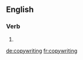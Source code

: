 ==English==

===Verb===
{{head|en|present participle}}

# {{present participle of|copywrite|lang=en}}

[[de:copywriting]]
[[fr:copywriting]]